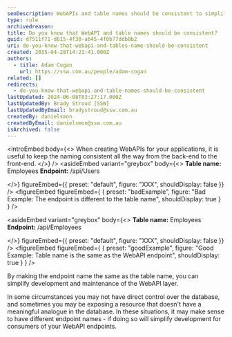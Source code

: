 ```yaml
---
seoDescription: WebAPIs and table names should be consistent to simplify development and maintenance of your API layer.
type: rule
archivedreason:
title: Do you know that WebAPI and table names should be consistent?
guid: d7511f71-d615-4f30-ab45-4f0b77ddb0b2
uri: do-you-know-that-webapi-and-tables-name-should-be-consistent
created: 2015-04-28T14:21:41.000Z
authors:
  - title: Adam Cogan
    url: https://ssw.com.au/people/adam-cogan
related: []
redirects:
  - do-you-know-that-webapi-and-table-names-should-be-consistent
lastUpdated: 2024-06-08T03:27:17.000Z
lastUpdatedBy: Brady Stroud [SSW]
lastUpdatedByEmail: bradystroud@ssw.com.au
createdBy: danielsmon
createdByEmail: danielsmon@ssw.com.au
isArchived: false
---
```


<introEmbed
  body={<>
When creating WebAPIs for your applications, it is useful to keep the naming consistent all the way from the back-end to the front-end.
  </>}
/>
<asideEmbed
  variant="greybox"
  body={<>
    **Table name:** Employees
**Endpoint:** /api/Users

  </>}
  figureEmbed={{
    preset: "default",
    figure: "XXX",
    shouldDisplay: false
  }}
/>
<figureEmbed figureEmbed={ {
  preset: "badExample",
  figure: "Bad Example: The endpoint is different to the table name",
  shouldDisplay: true
} } />


<asideEmbed
  variant="greybox"
  body={<>
    **Table name:** Employees
**Endpoint:** /api/Employees

  </>}
  figureEmbed={{
    preset: "default",
    figure: "XXX",
    shouldDisplay: false
  }}
/>
<figureEmbed figureEmbed={ {
  preset: "goodExample",
  figure: "Good Example: Table name is the same as the WebAPI endpoint",
  shouldDisplay: true
} } />


By making the endpoint name the same as the table name, you can simplify development and maintenance of the WebAPI layer.

In some circumstances you may not have direct control over the database, and sometimes you may be exposing a resource that doesn't have a meaningful analogue in the database. In these situations, it may make sense to have different endpoint names - if doing so will simplify development for consumers of your WebAPI endpoints.
